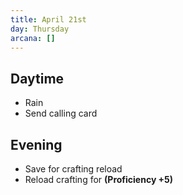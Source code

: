 ```yaml
---
title: April 21st
day: Thursday
arcana: []
---
```


## Daytime
- Rain
- Send calling card

## Evening
- Save for crafting reload
- Reload crafting for **(Proficiency +5)**